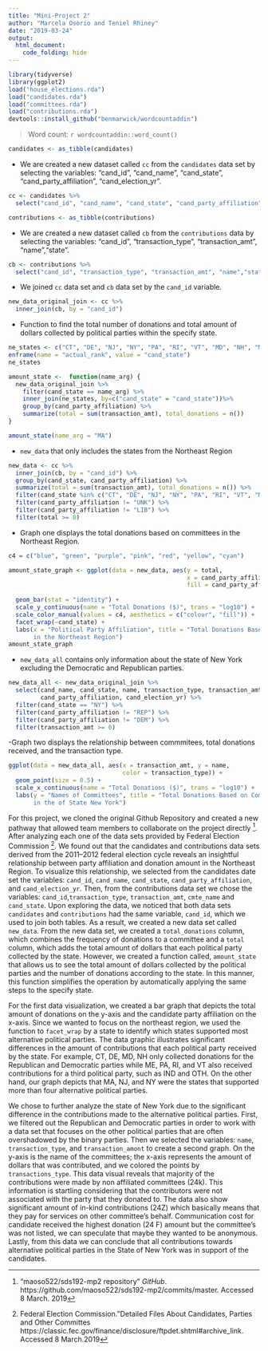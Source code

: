 ```yaml
---
title: "Mini-Project 2"
author: "Marcela Osorio and Teniel Rhiney"
date: "2019-03-24"
output: 
  html_document:
    code_folding: hide
---
```



```r

library(tidyverse)
library(ggplot2)
load("house_elections.rda")
load("candidates.rda")
load("committees.rda")
load("contributions.rda")
devtools::install_github("benmarwick/wordcountaddin")

```

> Word count: `r wordcountaddin::word_count()`


```r
candidates <- as_tibble(candidates)
```


- We are created a new dataset called `cc` from the `candidates` data set by selecting the variables: "cand_id", "cand_name", "cand_state", "cand_party_affiliation", "cand_election_yr".


```r
cc <- candidates %>%
  select("cand_id", "cand_name", "cand_state", "cand_party_affiliation", "cand_election_yr")

contributions <- as_tibble(contributions) 
```


- We are created a new dataset called `cb` from the `contributions` data by selecting the variables: "cand_id", "transaction_type", "transaction_amt", "name","state".

```r
cb <- contributions %>%
  select("cand_id", "transaction_type", "transaction_amt", "name","state")
```


- We joined `cc` data set and `cb` data set by the `cand_id` variable.

```r
new_data_original_join <- cc %>%
  inner_join(cb, by = "cand_id") 
```


- Function to find the total number of donations and total amount of dollars collected by political parties within the specify state.


```r
ne_states <- c("CT", "DE", "NJ", "NY", "PA", "RI", "VT", "MD", "NH", "ME", "MA") %>%
enframe(name = "actual_rank", value = "cand_state")
ne_states

amount_state <-  function(name_arg) {
  new_data_original_join %>%
    filter(cand_state == name_arg) %>%
    inner_join(ne_states, by=c("cand_state" = "cand_state"))%>%
    group_by(cand_party_affiliation) %>%
    summarize(total = sum(transaction_amt), total_donations = n())
}

amount_state(name_arg = "MA")
```


- `new_data` that only includes the states from the Northeast Region


```r
new_data <- cc %>%
  inner_join(cb, by = "cand_id") %>%
  group_by(cand_state, cand_party_affiliation) %>%
  summarize(total = sum(transaction_amt), total_donations = n()) %>%
  filter(cand_state %in% c("CT", "DE", "NJ", "NY", "PA", "RI", "VT", "MD", "NH", "ME", "MA")) %>%
  filter(cand_party_affiliation != "UNK") %>%
  filter(cand_party_affiliation != "LIB") %>%
  filter(total >= 0)
```


- Graph one displays the total donations based on committees in the Northeast Region.

```r

c4 = c("blue", "green", "purple", "pink", "red", "yellow", "cyan")

amount_state_graph <- ggplot(data = new_data, aes(y = total, 
                                                  x = cand_party_affiliation, 
                                                  fill = cand_party_affiliation)) +
  
  geom_bar(stat = "identity") +
  scale_y_continuous(name = "Total Donations ($)", trans = "log10") +
  scale_color_manual(values = c4, aesthetics = c("colour", "fill")) +
  facet_wrap(~cand_state) +
  labs(x = "Political Party Affiliation", title = "Total Donations Based on Committees 
       in the Northeast Region")
amount_state_graph

```


- `new_data_all` contains only information about the state of New York excluding the Democratic and Republican parties.


```r
new_data_all <- new_data_original_join %>%
  select(cand_name, cand_state, name, transaction_type, transaction_amt,
         cand_party_affiliation, cand_election_yr) %>%
  filter(cand_state == "NY") %>%
  filter(cand_party_affiliation != "REP") %>%
  filter(cand_party_affiliation != "DEM") %>%
  filter(transaction_amt >= 0)
```


-Graph two displays the relationship between commmitees, total donations received, and the transaction type. 

```r
ggplot(data = new_data_all, aes(x = transaction_amt, y = name, 
                                color = transaction_type)) +
  geom_point(size = 0.5) +
  scale_x_continuous(name = "Total Donations ($)", trans = "log10") +
  labs(y = "Names of Committees", title = "Total Donations Based on Committees 
       in the of State New York")

```


For this project, we cloned the original Github Repository and created a new pathway that allowed team members to collaborate on the project directly ^[“maoso522/sds192-mp2 repository” _GitHub_. https://github.com/maoso522/sds192-mp2/commits/master. Accessed 8 March. 2019].
After analyzing each one of the data sets provided by Federal Election Commission ^[Federal Election Commission."Detailed Files About Candidates, Parties and Other Committes https://classic.fec.gov/finance/disclosure/ftpdet.shtml#archive_link. Accessed 8 March.2019]. We found out that the candidates and contributions data sets derived from the 2011–2012 federal election cycle reveals an insightful relationship between party affiliation and donation amount in the Northeast Region. To visualize this relationship, we selected from the candidates date set the variables: `cand_id`, `cand_name`, `cand_state`, `cand_party_affiliation`,  and `cand_election_yr`. Then,  from the contributions data set we chose the variables: `cand_id`,` transaction_type`, `transaction_amt`, `cmte_name` and `cand_state`. Upon exploring the data, we noticed that both data sets `candidates` and `contributions` had the same variable, `cand_id`, which we used to join both tables.  As a result, we created a new data set called `new_data`. From the new data set, we created a `total_donations` column, which combines the frequency of donations to a committee and a `total` column, which adds the total amount of dollars that each political party collected by the state. However, we created a function called, `amount_state` that allows us to see the total amount of dollars collected by the political parties and the number of donations according to the state. In this manner, this function simplifies the operation by automatically applying the same steps to the specify state.   
  
For the first data visualization, we created a bar graph that depicts the total amount of donations on the y-axis and the candidate party affiliation on the x-axis. Since we wanted to focus on the northeast region, we used the function to `facet_wrap` by a state to identify which states supported most alternative political parties. The data graphic illustrates significant differences in the amount of contributions that each political party received by the state. For example,  CT, DE, MD, NH only collected donations for the Republican and Democratic parties while ME, PA, RI, and VT also received contributions for a third political party, such as IND and OTH. On the other hand, our graph depicts that MA, NJ, and  NY were the states that supported more than four alternative political parties.
  
We chose to further analyze the state of New York due to the significant difference in the contributions made to the alternative political parties. First, we filtered out the Republican and Democratic parties in order to work with a data set that focuses on the other political parties  that are often overshadowed by the binary parties. Then we selected the variables: `name`, `transaction_type`, and  `transaction_amont` to create a second graph. On the y-axis is the name of the committees;  the x-axis represents the amount of dollars that was contributed, and we colored the points by `transactions_type`. This data visual reveals that majority of the contributions were made by non affiliated committees (24k). This information is startling considering that the contributors were not associated with the party that they donated to. The data also show significant amount of  in-kind contributions (24Z) which basically means that they pay for services on other committee’s behalf. Communication cost for candidate received the highest donation (24 F) amount but the committee’s was not listed, we can speculate that  maybe they wanted to be anonymous. Lastly, from this data we can conclude that all contributions towards alternative political parties in the State of New York was in support of the candidates.


